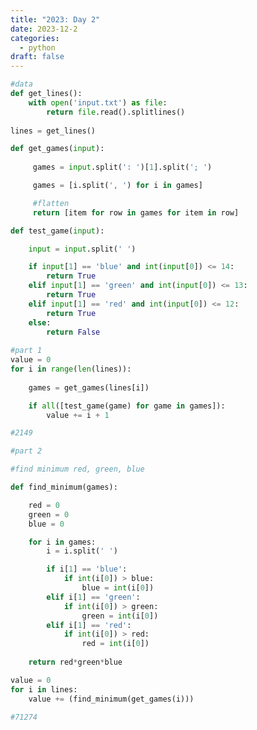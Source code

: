 ```yaml
---
title: "2023: Day 2"
date: 2023-12-2
categories:
  - python
draft: false
---
```


```python

#data
def get_lines():
    with open('input.txt') as file:
        return file.read().splitlines()
    
lines = get_lines()

def get_games(input):
     
     games = input.split(': ')[1].split('; ')

     games = [i.split(', ') for i in games]

     #flatten
     return [item for row in games for item in row]

def test_game(input):

    input = input.split(' ')

    if input[1] == 'blue' and int(input[0]) <= 14:
        return True
    elif input[1] == 'green' and int(input[0]) <= 13:
        return True
    elif input[1] == 'red' and int(input[0]) <= 12:
        return True
    else:
        return False
    
#part 1
value = 0
for i in range(len(lines)):
    
    games = get_games(lines[i])

    if all([test_game(game) for game in games]):
        value += i + 1

#2149

#part 2

#find minimum red, green, blue 

def find_minimum(games):

    red = 0
    green = 0
    blue = 0

    for i in games:
        i = i.split(' ')

        if i[1] == 'blue':
            if int(i[0]) > blue:
                blue = int(i[0])
        elif i[1] == 'green':
            if int(i[0]) > green:
                green = int(i[0])
        elif i[1] == 'red':
            if int(i[0]) > red:
                red = int(i[0])
    
    return red*green*blue

value = 0
for i in lines:
    value += (find_minimum(get_games(i)))

#71274

```